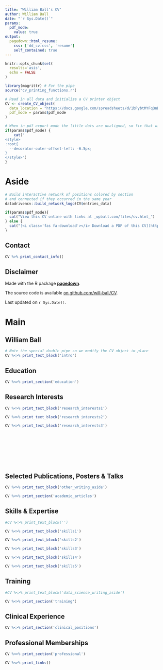 ---
title: "William Ball's CV"
author: William Ball
date: "`r Sys.Date()`"
params:
  pdf_mode:
    value: true
output:
  pagedown::html_resume:
    css: ['dd_cv.css', 'resume']
    self_contained: true
---

```{r, include=FALSE}
knitr::opts_chunk$set(
  results='asis', 
  echo = FALSE
)

library(magrittr) # For the pipe
source("cv_printing_functions.r")

# Read in all data and initialize a CV printer object
CV <- create_CV_object(
  data_location = "https://docs.google.com/spreadsheets/d/1bPybtMYFqQnBpJ1R332Mx_2AXP0S2-nPeozlFtufvoo/edit?usp=sharing",  
  pdf_mode = params$pdf_mode
)

```


```{r}
# When in pdf export mode the little dots are unaligned, so fix that with some conditional CSS.
if(params$pdf_mode) {
    cat("
<style>
:root{
  --decorator-outer-offset-left: -6.5px;
}
</style>")
}
```


Aside
================================================================================

```{r}
# Build interactive network of positions colored by section
# and connected if they occurred in the same year
datadrivencv::build_network_logo(CV$entries_data)
```


```{r}
if(params$pdf_mode){
  cat("View this CV online with links at _wpball.com/files/cv.html_")
} else {
  cat("[<i class='fas fa-download'></i> Download a PDF of this CV](https://github.com/will-ball/CV/raw/master/pdf/ball_cv.pdf)")
} 
```

Contact {#contact}
--------------------------------------------------------------------------------

```{r}
CV %>% print_contact_info()
```



Disclaimer {#disclaimer}
--------------------------------------------------------------------------------

Made with the R package [**pagedown**](https://github.com/rstudio/pagedown). 

The source code is available [on github.com/will-ball/CV](https://github.com/will-ball/CV).

Last updated on `r Sys.Date()`.



Main
================================================================================

William Ball {#title}
--------------------------------------------------------------------------------

```{r}
# Note the special double pipe so we modify the CV object in place
CV %<>% print_text_block("intro") 
```



Education {data-icon=graduation-cap data-concise=true}
--------------------------------------------------------------------------------

```{r}
CV %<>% print_section('education')
```


Research Interests {data-icon=vial}
--------------------------------------------------------------------------------

```{r}
CV %<>% print_text_block('research_interests1')
```

```{r}
CV %<>% print_text_block('research_interests2')
```

```{r}
CV %<>% print_text_block('research_interests3')
```

<br>
<br>
<br>
<br>
<br>
<br>

Selected Publications, Posters & Talks {data-icon=chalkboard-teacher}
--------------------------------------------------------------------------------

::: aside
```{r}
CV %<>% print_text_block('other_writing_aside')
```
:::

```{r}
CV %<>% print_section('academic_articles')
```


Skills & Expertise {data-icon=clipboard-list}
--------------------------------------------------------------------------------

::: aside
```{r}
#CV %<>% print_text_block('')
```
:::

```{r}
CV %<>% print_text_block('skills1')
```

```{r}
CV %<>% print_text_block('skills2')
```

```{r}
CV %<>% print_text_block('skills3')
```

```{r}
CV %<>% print_text_block('skills4')
```

```{r}
CV %<>% print_text_block('skills5')
```


Training {data-icon=book}
--------------------------------------------------------------------------------

::: aside
```{r}
#CV %<>% print_text_block('data_science_writing_aside')
```
:::

```{r}
CV %<>% print_section('training')
```



Clinical Experience  {data-icon=user-md}
--------------------------------------------------------------------------------

```{r}
CV %<>% print_section('clinical_positions')
```



Professional Memberships  {data-icon=address-card}
--------------------------------------------------------------------------------

```{r}
CV %<>% print_section('professional')
```



```{r}
CV %<>% print_links()
```

